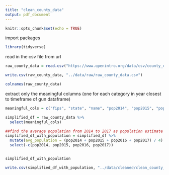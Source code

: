 ```yaml
---
title: "clean_county_data"
output: pdf_document
---
```


```r
knitr::opts_chunk$set(echo = TRUE)
```

import packages
```r
library(tidyverse)
```


read in the csv file from url
```r
raw_county_data = read.csv("https://www.openintro.org/data/csv/county_complete.csv")
```

```r
write.csv(raw_county_data, "../data/raw/raw_county_data.csv")
```

```r
colnames(raw_county_data)
```

extract only the meaningful columns (one for each category in year closest to timeframe of gun dataframe)
```r
meaningful_cols = c("fips", "state", "name", "pop2014", "pop2015", "pop2016", "pop2017", "age_under_5_2017", "age_over_65_2017", "median_age_2017", "white_2010", "black_2017", "no_move_in_one_plus_year_2010", "speak_english_only_2017", "hs_grad_2017", "bachelors_2017", "computer_2017", "homeownership_2010", "per_capita_income_2017", "poverty_2016", "employed_2015", "uninsured_2017", "fed_spending_2009", "density_2010")

simplified_df = raw_county_data %>%
  select(meaningful_cols)

##find the average population from 2014 to 2017 as population estimate
simplified_df_with_population = simplified_df %>%
  mutate(avg_population = (pop2014 + pop2015 + pop2016 + pop2017) / 4) %>%
  select(-c(pop2014, pop2015, pop2016, pop2017))


simplified_df_with_population
```

```r
write.csv(simplified_df_with_population, "../data/cleaned/clean_county_data.csv")
```